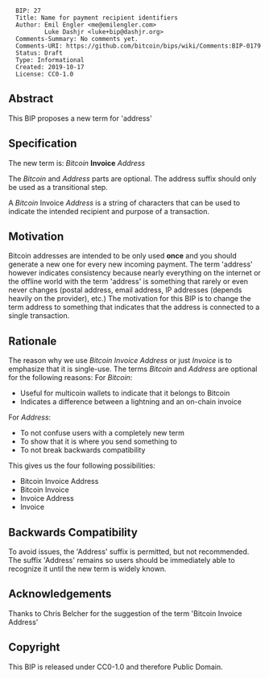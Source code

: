 <pre>
  BIP: 27
  Title: Name for payment recipient identifiers
  Author: Emil Engler <me@emilengler.com>
          Luke Dashjr <luke+bip@dashjr.org>
  Comments-Summary: No comments yet.
  Comments-URI: https://github.com/bitcoin/bips/wiki/Comments:BIP-0179
  Status: Draft
  Type: Informational
  Created: 2019-10-17
  License: CC0-1.0
</pre>

==Abstract==
This BIP proposes a new term for 'address'

==Specification==
The new term is:
''Bitcoin'' '''Invoice''' ''Address''

The ''Bitcoin'' and ''Address'' parts are optional.
The address suffix should only be used as a transitional step.

A ''Bitcoin'' Invoice ''Address'' is a string of characters that can be used to indicate the intended recipient and purpose of a transaction.

==Motivation==
Bitcoin addresses are intended to be only used '''once''' and you should generate a new one for every new incoming payment.
The term 'address' however indicates consistency because nearly everything on the internet or the offline world with the term 'address'
is something that rarely or even never changes (postal address, email address, IP addresses (depends heavily on the provider), etc.)
The motivation for this BIP is to change the term address to something that indicates that the address is connected to a single transaction.

==Rationale==
The reason why we use ''Bitcoin Invoice Address'' or just ''Invoice'' is to emphasize that it is single-use.
The terms ''Bitcoin'' and ''Address'' are optional for the following reasons:
For ''Bitcoin'':
* Useful for multicoin wallets to indicate that it belongs to Bitcoin
* Indicates a difference between a lightning and an on-chain invoice
For ''Address'':
* To not confuse users with a completely new term
* To show that it is where you send something to
* To not break backwards compatibility

This gives us the four following possibilities:
* Bitcoin Invoice Address
* Bitcoin Invoice
* Invoice Address
* Invoice

==Backwards Compatibility==
To avoid issues, the 'Address' suffix is permitted, but not recommended.
The suffix 'Address' remains so users should be immediately able to recognize it until the new term is widely known.

==Acknowledgements==
Thanks to Chris Belcher for the suggestion of the term 'Bitcoin Invoice Address'

==Copyright==
This BIP is released under CC0-1.0 and therefore Public Domain.
